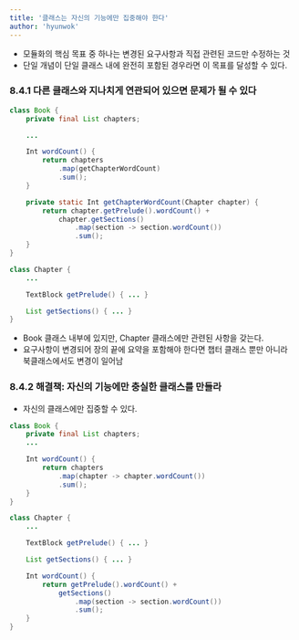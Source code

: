 ```yaml
---
title: '클래스는 자신의 기능에만 집중해야 한다'
author: 'hyunwok'
---
```


- 모듈화의 핵심 목표 중 하나는 변경된 요구사항과 직접 관련된 코드만 수정하는 것
- 단일 개념이 단일 클래스 내에 완전히 포함된 경우라면 이 목표를 달성할 수 있다.

### 8.4.1 다른 클래스와 지나치게 연관되어 있으면 문제가 될 수 있다
```java incorrect
class Book {
    private final List chapters;

    ...

    Int wordCount() {
        return chapters
            .map(getChapterWordCount)
            .sum();
    }

    private static Int getChapterWordCount(Chapter chapter) {
        return chapter.getPrelude().wordCount() + 
            chapter.getSections()
                .map(section -> section.wordCount())
                .sum();
    }
}

class Chapter {
    ...

    TextBlock getPrelude() { ... }

    List getSections() { ... }
}
```
- Book 클래스 내부에 있지만, Chapter 클래스에만 관련된 사항을 갖는다.
- 요구사항이 변경되어 장의 끝에 요약을 포함해야 한다면 챕터 클래스 뿐만 아니라 북클래스에서도 변경이 일어남

### 8.4.2 해결책: 자신의 기능에만 충실한 클래스를 만들라
- 자신의 클래스에만 집중할 수 있다.
```java correct
class Book {
    private final List chapters;
    ...

    Int wordCount() {
        return chapters
            .map(chapter -> chapter.wordCount())
            .sum();
    }
}

class Chapter {
    ...

    TextBlock getPrelude() { ... }

    List getSections() { ... }

    Int wordCount() {
        return getPrelude().wordCount() +
            getSections()
                .map(section -> section.wordCount())
                .sum();
    }
}
```